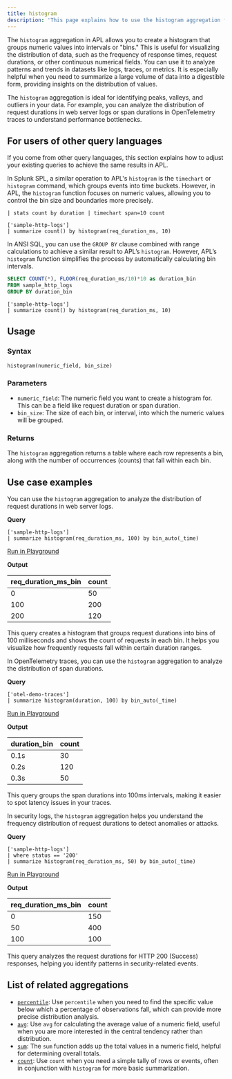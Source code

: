 ```yaml
---
title: histogram
description: 'This page explains how to use the histogram aggregation function in APL.'
---
```


The `histogram` aggregation in APL allows you to create a histogram that groups numeric values into intervals or "bins." This is useful for visualizing the distribution of data, such as the frequency of response times, request durations, or other continuous numerical fields. You can use it to analyze patterns and trends in datasets like logs, traces, or metrics. It is especially helpful when you need to summarize a large volume of data into a digestible form, providing insights on the distribution of values.

The `histogram` aggregation is ideal for identifying peaks, valleys, and outliers in your data. For example, you can analyze the distribution of request durations in web server logs or span durations in OpenTelemetry traces to understand performance bottlenecks.

## For users of other query languages

If you come from other query languages, this section explains how to adjust your existing queries to achieve the same results in APL.

<AccordionGroup>
<Accordion title="Splunk SPL users">

In Splunk SPL, a similar operation to APL's `histogram` is the `timechart` or `histogram` command, which groups events into time buckets. However, in APL, the `histogram` function focuses on numeric values, allowing you to control the bin size and boundaries more precisely.

<CodeGroup>

```splunk Splunk example
| stats count by duration | timechart span=10 count
```

```kusto APL equivalent
['sample-http-logs']
| summarize count() by histogram(req_duration_ms, 10)
```

</CodeGroup>

</Accordion>

<Accordion title="ANSI SQL users">

In ANSI SQL, you can use the `GROUP BY` clause combined with range calculations to achieve a similar result to APL’s `histogram`. However, APL’s `histogram` function simplifies the process by automatically calculating bin intervals.

<CodeGroup>

```sql SQL example
SELECT COUNT(*), FLOOR(req_duration_ms/10)*10 as duration_bin
FROM sample_http_logs
GROUP BY duration_bin
```

```kusto APL equivalent
['sample-http-logs']
| summarize count() by histogram(req_duration_ms, 10)
```

</CodeGroup>

</Accordion>
</AccordionGroup>

## Usage

### Syntax

```kusto
histogram(numeric_field, bin_size)
```

### Parameters

- `numeric_field`: The numeric field you want to create a histogram for. This can be a field like request duration or span duration.
- `bin_size`: The size of each bin, or interval, into which the numeric values will be grouped.

### Returns

The `histogram` aggregation returns a table where each row represents a bin, along with the number of occurrences (counts) that fall within each bin.

## Use case examples

<Tabs>
<Tab title="Log analysis">

You can use the `histogram` aggregation to analyze the distribution of request durations in web server logs.

**Query**

```kusto
['sample-http-logs']
| summarize histogram(req_duration_ms, 100) by bin_auto(_time)
```

[Run in Playground](https://play.axiom.co/axiom-play-qf1k/explorer?initForm=%7B%22apl%22%3A%22%5B'sample-http-logs'%5D%20%7C%20summarize%20histogram(req_duration_ms%2C%20100)%20by%20bin_auto(_time)%22%7D)

**Output**

| req_duration_ms_bin | count |
|---------------------|-------|
| 0                   | 50    |
| 100                 | 200   |
| 200                 | 120   |

This query creates a histogram that groups request durations into bins of 100 milliseconds and shows the count of requests in each bin. It helps you visualize how frequently requests fall within certain duration ranges.

</Tab>
<Tab title="OpenTelemetry traces">

In OpenTelemetry traces, you can use the `histogram` aggregation to analyze the distribution of span durations.

**Query**

```kusto
['otel-demo-traces']
| summarize histogram(duration, 100) by bin_auto(_time)
```

[Run in Playground](https://play.axiom.co/axiom-play-qf1k/explorer?initForm=%7B%22apl%22%3A%22%5B'otel-demo-traces'%5D%20%7C%20summarize%20histogram(duration%2C%20100)%20by%20bin_auto(_time)%22%7D)

**Output**

| duration_bin | count |
|--------------|-------|
| 0.1s         | 30    |
| 0.2s         | 120   |
| 0.3s         | 50    |

This query groups the span durations into 100ms intervals, making it easier to spot latency issues in your traces.

</Tab>
<Tab title="Security logs">

In security logs, the `histogram` aggregation helps you understand the frequency distribution of request durations to detect anomalies or attacks.

**Query**

```kusto
['sample-http-logs']
| where status == '200'
| summarize histogram(req_duration_ms, 50) by bin_auto(_time)
```

[Run in Playground](https://play.axiom.co/axiom-play-qf1k/explorer?initForm=%7B%22apl%22%3A%22%5B'sample-http-logs'%5D%20%7C%20where%20status%20%3D%3D%20'200'%20%7C%20summarize%20histogram(req_duration_ms%2C%2050)%20by%20bin_auto(_time)%22%7D)

**Output**

| req_duration_ms_bin | count |
|---------------------|-------|
| 0                   | 150    |
| 50                  | 400    |
| 100                 | 100    |

This query analyzes the request durations for HTTP 200 (Success) responses, helping you identify patterns in security-related events.

</Tab>
</Tabs>

## List of related aggregations

- [`percentile`](/apl/aggregation-function/percentile): Use `percentile` when you need to find the specific value below which a percentage of observations fall, which can provide more precise distribution analysis.
- [`avg`](/apl/aggregation-function/avg): Use `avg` for calculating the average value of a numeric field, useful when you are more interested in the central tendency rather than distribution.
- [`sum`](/apl/aggregation-function/sum): The `sum` function adds up the total values in a numeric field, helpful for determining overall totals.
- [`count`](/apl/aggregation-function/count): Use `count` when you need a simple tally of rows or events, often in conjunction with `histogram` for more basic summarization.